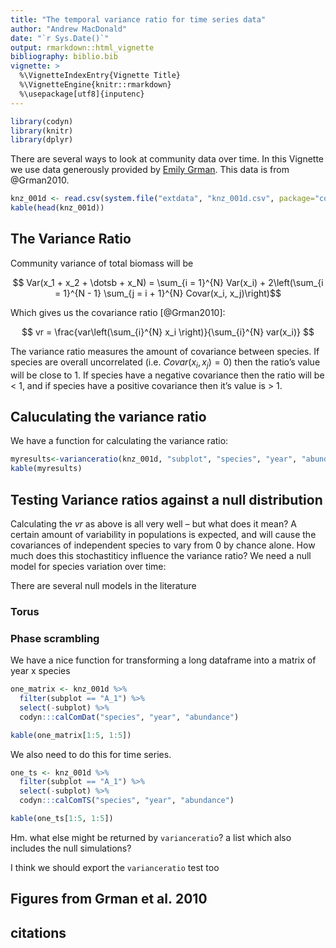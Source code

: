 ```yaml
---
title: "The temporal variance ratio for time series data"
author: "Andrew MacDonald"
date: "`r Sys.Date()`"
output: rmarkdown::html_vignette
bibliography: biblio.bib
vignette: >
  %\VignetteIndexEntry{Vignette Title}
  %\VignetteEngine{knitr::rmarkdown}
  %\usepackage[utf8]{inputenc}
---
```


```r
library(codyn)
library(knitr)
library(dplyr)
```
  

There are several ways to look at community data over time. In this Vignette we use data generously provided by [Emily Grman](http://www.emich.edu/biology/faculty/grman.php). This data is from @Grman2010.

```r
knz_001d <- read.csv(system.file("extdata", "knz_001d.csv", package="codyn"), sep=",", header=TRUE)
kable(head(knz_001d))
```

## The Variance Ratio

Community variance of total biomass will be

$$ Var(x_1 + x_2 + \dotsb + x_N)  = \sum_{i = 1}^{N} Var(x_i) + 2\left(\sum_{i = 1}^{N - 1} \sum_{j = i + 1}^{N} Covar(x_i, x_j)\right)$$ 

Which gives us the covariance ratio [@Grman2010]:

$$ vr = \frac{var\left(\sum_{i}^{N} x_i \right)}{\sum_{i}^{N} var(x_i)} $$

The variance ratio measures the amount of covariance between species.  If species are overall uncorrelated (i.e. $Covar(x_i, x_j) = 0$) then the ratio's value will be close to 1. If species have a negative covariance then the ratio will be < 1, and if species have a positive covariance then it's value is > 1.

## Caluculating the variance ratio
We have a function for calculating the variance ratio:

```r
myresults<-varianceratio(knz_001d, "subplot", "species", "year", "abundance", 1)
kable(myresults)
```

## Testing Variance ratios against a null distribution

Calculating the $vr$ as above is all very well -- but what does it mean? A certain amount of variability in populations is expected, and will cause the covariances of independent species to vary from 0 by chance alone.  How much does this stochastiticy influence the variance ratio? We need a null model for species variation over time:

There are several null models in the literature

### Torus 

### Phase scrambling


We have a nice function for transforming a long dataframe into a matrix of year x species

```r
one_matrix <- knz_001d %>%
  filter(subplot == "A_1") %>%
  select(-subplot) %>%
  codyn:::calComDat("species", "year", "abundance")

kable(one_matrix[1:5, 1:5])
```

We also need to do this for time series.

```r
one_ts <- knz_001d %>%
  filter(subplot == "A_1") %>%
  select(-subplot) %>%
  codyn:::calComTS("species", "year", "abundance")

kable(one_ts[1:5, 1:5])
```


Hm. what else might be returned by  `varianceratio`? a list which also includes the null simulations?

I think we should export the `varianceratio` test too

## Figures from Grman et al. 2010




## citations


